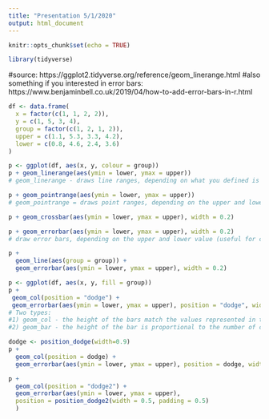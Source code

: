 ```yaml
---
title: "Presentation 5/1/2020"
output: html_document
---
```


```r
knitr::opts_chunk$set(echo = TRUE)
```
```r
library(tidyverse)
```

#source: https://ggplot2.tidyverse.org/reference/geom_linerange.html
#also something if you interested in error bars: https://www.benjaminbell.co.uk/2019/04/how-to-add-error-bars-in-r.html

```r
df <- data.frame(
  x = factor(c(1, 1, 2, 2)),
  y = c(1, 5, 3, 4),
  group = factor(c(1, 2, 1, 2)),
  upper = c(1.1, 5.3, 3.3, 4.2),
  lower = c(0.8, 4.6, 2.4, 3.6)
)

p <- ggplot(df, aes(x, y, colour = group))
p + geom_linerange(aes(ymin = lower, ymax = upper))
# geom_linerange - draws line ranges, depending on what you defined is an upper and lower value (good for confidence intervals)
```

```r
p + geom_pointrange(aes(ymin = lower, ymax = upper))
# geom_pointrange = draws point ranges, depending on the upper and lower value for the line, and a value for the point (other ways of showing mean and error)
```

```r
p + geom_crossbar(aes(ymin = lower, ymax = upper), width = 0.2)
```

```r
p + geom_errorbar(aes(ymin = lower, ymax = upper), width = 0.2)
# draw error bars, depending on the upper and lower value (useful for confidence intervals)
```

```r
p +
  geom_line(aes(group = group)) +
  geom_errorbar(aes(ymin = lower, ymax = upper), width = 0.2)
```

```r
p <- ggplot(df, aes(x, y, fill = group))
p +
 geom_col(position = "dodge") +
 geom_errorbar(aes(ymin = lower, ymax = upper), position = "dodge", width = 0.25)
# Two types:
#1) geom_col - the height of the bars match the values represented in the data (recommend using this one)
#2) geom_bar - the height of the bar is proportional to the number of cases in each group
```

```r
dodge <- position_dodge(width=0.9)
p +
  geom_col(position = dodge) +
  geom_errorbar(aes(ymin = lower, ymax = upper), position = dodge, width = 0.25)
```

```r
p + 
  geom_col(position = "dodge2") +
  geom_errorbar(aes(ymin = lower, ymax = upper),
  position = position_dodge2(width = 0.5, padding = 0.5)
  )
```

